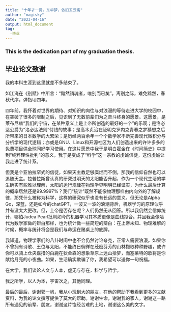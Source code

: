 ```yaml
---
title: "十年才一觉，东华梦，依旧五云高"
author: "magisky"
date: "2023-04-16"
output: html_document
tag: 
  -毕业
---
```


### This is the dedication part of my graduation thesis. 

<!--more-->



## 毕业论文致谢   

我的本科生涯到这里就差不多结束了。   

如江淹在《别赋》中所言：“黯然销魂者，唯别而已矣”。离别之际，难免黯然，春秋代序，弹指顷四年。   

四年前，我怀着对世界的期待、对知识的向往与对浪漫的等待走进大学的校园中，在突破了很多的限制之后，见识到了无数前辈们为之奋斗终身的愿景。这愿景，是莱布尼兹“我们的宇宙，在某种意义上是上帝所创造的最好的一个”的乐观；是洛必达公爵为“洛必达法则”付钱的故事；是高木贞治在证明克罗内克青春之梦猜想之后所带来的日本数学的大繁荣；是历经两百余年一个个数学家不断完善现代微积分与分析学的现代逻辑；亦或是GNU、Linux和开源社区为人们创造出来的许许多多的免费项目供全球同好学习使用。在这片愿景中我于是明白霍金在《时间简史》中提到“纯粹理性批判”的意义，我于是变成了“科学”这一宗教的虔诚信徒，这份虔诚让我走进了统计系。   

但我是个亚伯拉罕式的信徒，如果天主教足够糜烂而不倒，那我的信仰自然也可以追随天主。拉普拉斯曾认真的研究过明天的太阳能否升起，作为一个现代生活的学生确实有些难以理解，太阳的运行规律在物理学界明明已经证实，为什么最后计算的概率居然还是99.9997%？我们“统计”既然不能像物理那样由内向外的了解规律，那凭什么被称为科学，这样的研究似乎也没有长远的意义。但无论是Alpha Go，深蓝，还是如今的chatGPT，一波又一波的浪潮背后，机器学习的原理似乎并有没太大更改。但，上帝是否存在呢？人们仍然无从回答。所以我仍然会信仰统计，哪怕Judea Pearl批判如今的机器学习其本质更像是曲线拟合。并且我会像哈代为数学家做的辩白那样，也为统计做一些简短的辩白：在上帝未知、物理难解的时候，概率与统计将会是我们与命运在赌桌上的底牌。   

我知道，物理学家们的八卦时间中也不会仍然讨论夸克，正常人需要浪漫。如果你不曾拥有诗歌、王位与太阳，不能终日徜徉在茂密芬芳的山林撷取种种野趣，或许你可以骑上仓央嘉措的白鹿在狄金森的想象草原上远山拾梦，而塞莱特的歌将是你献给月亮的小夜曲。如果，生活确实欺骗了你，我希望可以送你一句祝福。   

在大学，我们谈论人文与人本，虚无与存在，科学与哲学。   
	
我之所学，以人为本，宇宙次之，其他同理。   

最后的最后，谢谢郭一帆，我从小玩到大的朋友，在他的帮助下我看到更多的文献资料，为我的论文撰写提供了莫大的帮助。谢谢生命，谢谢我的家人，谢谢这一路所有遇见的前辈、朋友，谢谢这片饱经苦难的土地，谢谢这么美的文字。



